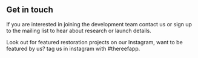
## Get in touch

If you are interested in joining the development team <OutboundLink target="_blank" href="mailto:hello@thereefapp.com">contact us</OutboundLink> or sign up to the <OutboundLink target="_blank" href="https://emailoctopus.com/lists/b85ffca6-c5c0-11ea-a3d0-06b4694bee2a/forms/subscribe">mailing list</OutboundLink> to hear about research or launch details.

Look out for featured restoration projects on our <OutboundLink target="_blank" href="https://www.instagram.com/thereefapp">Instagram</OutboundLink>, want to be featured by us? tag us in instagram with #thereefapp.